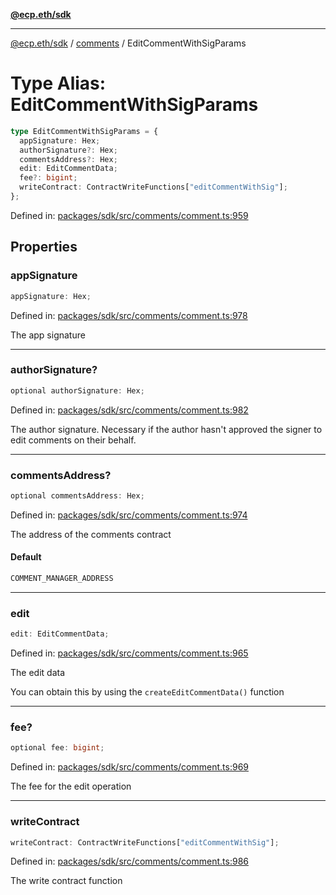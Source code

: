[**@ecp.eth/sdk**](../../index.mdx)

***

[@ecp.eth/sdk](/sdk-reference/index.mdx) / [comments](/sdk-reference/comments/index.mdx) / EditCommentWithSigParams

# Type Alias: EditCommentWithSigParams

```ts
type EditCommentWithSigParams = {
  appSignature: Hex;
  authorSignature?: Hex;
  commentsAddress?: Hex;
  edit: EditCommentData;
  fee?: bigint;
  writeContract: ContractWriteFunctions["editCommentWithSig"];
};
```

Defined in: [packages/sdk/src/comments/comment.ts:959](https://github.com/ecp-eth/comments-monorepo/blob/main/packages/sdk/src/comments/comment.ts#L959)

## Properties

### appSignature

```ts
appSignature: Hex;
```

Defined in: [packages/sdk/src/comments/comment.ts:978](https://github.com/ecp-eth/comments-monorepo/blob/main/packages/sdk/src/comments/comment.ts#L978)

The app signature

***

### authorSignature?

```ts
optional authorSignature: Hex;
```

Defined in: [packages/sdk/src/comments/comment.ts:982](https://github.com/ecp-eth/comments-monorepo/blob/main/packages/sdk/src/comments/comment.ts#L982)

The author signature. Necessary if the author hasn't approved the signer to edit comments on their behalf.

***

### commentsAddress?

```ts
optional commentsAddress: Hex;
```

Defined in: [packages/sdk/src/comments/comment.ts:974](https://github.com/ecp-eth/comments-monorepo/blob/main/packages/sdk/src/comments/comment.ts#L974)

The address of the comments contract

#### Default

```ts
COMMENT_MANAGER_ADDRESS
```

***

### edit

```ts
edit: EditCommentData;
```

Defined in: [packages/sdk/src/comments/comment.ts:965](https://github.com/ecp-eth/comments-monorepo/blob/main/packages/sdk/src/comments/comment.ts#L965)

The edit data

You can obtain this by using the `createEditCommentData()` function

***

### fee?

```ts
optional fee: bigint;
```

Defined in: [packages/sdk/src/comments/comment.ts:969](https://github.com/ecp-eth/comments-monorepo/blob/main/packages/sdk/src/comments/comment.ts#L969)

The fee for the edit operation

***

### writeContract

```ts
writeContract: ContractWriteFunctions["editCommentWithSig"];
```

Defined in: [packages/sdk/src/comments/comment.ts:986](https://github.com/ecp-eth/comments-monorepo/blob/main/packages/sdk/src/comments/comment.ts#L986)

The write contract function
